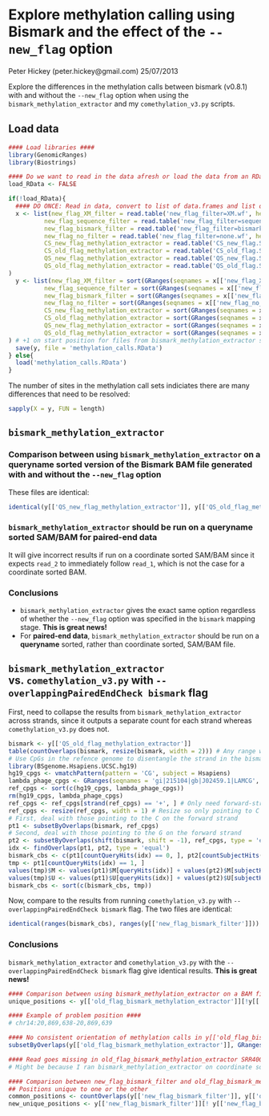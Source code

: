 Explore methylation calling using Bismark and the effect of the `--new_flag` option
========================================================
Peter Hickey (peter.hickey@gmail.com)
25/07/2013

Explore the differences in the methylation calls between bismark (v0.8.1) with and without the `--new_flag` option when using the `bismark_methylation_extractor` and my `comethylation_v3.py` scripts.

Load data
----------------
```r
#### Load libraries ####
library(GenomicRanges)
library(Biostrings)

#### Do we want to read in the data afresh or load the data from an RData file ####
load_RData <- FALSE

if(!load_RData){
  #### DO ONCE: Read in data, convert to list of data.frames and list of GRanges  and save as RData object ####
  x <- list(new_flag_XM_filter = read.table('new_flag_filter=XM.wf', header = T, sep = '\t', stringsAsFactors = FALSE),
          new_flag_sequence_filter = read.table('new_flag_filter=sequence.wf', header = T, sep = '\t', stringsAsFactors = FALSE),
          new_flag_bismark_filter = read.table('new_flag_filter=bismark.wf', header = T, sep = '\t', stringsAsFactors = FALSE), 
          new_flag_no_filter = read.table('new_flag_filter=none.wf', header = T, sep = '\t', stringsAsFactors = FALSE),
          CS_new_flag_methylation_extractor = read.table('CS_new_flag.SRR400564_1.fastq.gz_bismark_pe.bedGraph', header = F, stringsAsFactors = FALSE, sep = '\t'),
          CS_old_flag_methylation_extractor = read.table('CS_old_flag.SRR400564_1.fastq.gz_bismark_pe.bedGraph', header = F, stringsAsFactors = FALSE, sep = '\t'),
          QS_new_flag_methylation_extractor = read.table('QS_new_flag.SRR400564_1.fastq.gz_bismark_pe.bedGraph', header = F, stringsAsFactors = FALSE, sep = '\t'),
          QS_old_flag_methylation_extractor = read.table('QS_old_flag.SRR400564_1.fastq.gz_bismark_pe.bedGraph', header = F, stringsAsFactors = FALSE, sep = '\t')
)
  y <- list(new_flag_XM_filter = sort(GRanges(seqnames = x[['new_flag_XM_filter']][, 'chr'], ranges = IRanges(start = x[['new_flag_XM_filter']][, 'pos1'], width = 1), M = x[['new_flag_XM_filter']][, 'M'], U = x[['new_flag_XM_filter']][, 'U'])),
          new_flag_sequence_filter = sort(GRanges(seqnames = x[['new_flag_sequence_filter']][, 'chr'], ranges = IRanges(start = x[['new_flag_sequence_filter']][, 'pos1'], width = 1), M = x[['new_flag_sequence_filter']][, 'M'], U = x[['new_flag_sequence_filter']][, 'U'])),
          new_flag_bismark_filter = sort(GRanges(seqnames = x[['new_flag_bismark_filter']][, 'chr'], ranges = IRanges(start = x[['new_flag_bismark_filter']][, 'pos1'], width = 1), M = x[['new_flag_bismark_filter']][, 'M'], U = x[['new_flag_bismark_filter']][, 'U'])),
          new_flag_no_filter = sort(GRanges(seqnames = x[['new_flag_no_filter']][, 'chr'], ranges = IRanges(start = x[['new_flag_no_filter']][, 'pos1'], width = 1), M = x[['new_flag_no_filter']][, 'M'], U = x[['new_flag_no_filter']][, 'U'])),
          CS_new_flag_methylation_extractor = sort(GRanges(seqnames = x[['CS_new_flag_methylation_extractor']][, 1], ranges = IRanges(start = x[['CS_new_flag_methylation_extractor']][, 2] + 1, width = 1), M = x[['CS_new_flag_methylation_extractor']][, 5], U = x[['CS_new_flag_methylation_extractor']][, 6])),
          CS_old_flag_methylation_extractor = sort(GRanges(seqnames = x[['CS_old_flag_methylation_extractor']][, 1], ranges = IRanges(start = x[['CS_old_flag_methylation_extractor']][, 2] + 1, width = 1), M = x[['CS_old_flag_methylation_extractor']][, 5], U = x[['CS_old_flag_methylation_extractor']][, 6])),
          QS_new_flag_methylation_extractor = sort(GRanges(seqnames = x[['QS_new_flag_methylation_extractor']][, 1], ranges = IRanges(start = x[['QS_new_flag_methylation_extractor']][, 2] + 1, width = 1), M = x[['QS_new_flag_methylation_extractor']][, 5], U = x[['QS_new_flag_methylation_extractor']][, 6])),
          QS_old_flag_methylation_extractor = sort(GRanges(seqnames = x[['QS_old_flag_methylation_extractor']][, 1], ranges = IRanges(start = x[['QS_old_flag_methylation_extractor']][, 2] + 1, width = 1), M = x[['QS_old_flag_methylation_extractor']][, 5], U = x[['QS_old_flag_methylation_extractor']][, 6]))
) # +1 on start position for files from bismark_methylation_extractor since they are bedGraphs
  save(y, file = 'methylation_calls.RData')
} else{
  load('methylation_calls.RData')    
}
```

The number of sites in the methylation call sets indiciates there are many differences that need to be resolved:
```r
sapply(X = y, FUN = length)
```

`bismark_methylation_extractor`
-----------------------------------

### Comparison between using `bismark_methylation_extractor` on a queryname sorted version of the Bismark BAM file generated with and without the `--new_flag` option

These files are identical:
```r
identical(y[['QS_new_flag_methylation_extractor']], y[['QS_old_flag_methylation_extractor']])
```

### `bismark_methylation_extractor` should be run on a __queryname__ sorted SAM/BAM for paired-end data
It will give incorrect results if run on a coordinate sorted SAM/BAM since it expects `read_2` to immediately follow `read_1`, which is not the case for a coordinate sorted BAM.

### Conclusions
* `bismark_methylation_extractor` gives the exact same option regardless of whether the `--new_flag` option was specified in the `bismark` mapping stage. __This is great news!__ 
* For __paired-end data__, `bismark_methylation_extractor` should be run on a __queryname__ sorted, rather than coordinate sorted, SAM/BAM file.

`bismark_methylation_extractor` vs. `comethylation_v3.py` with `--overlappingPairedEndCheck bismark` flag
---------------------
First, need to collapse the results from `bismark_methylation_extractor` across strands, since it outputs a separate count for each strand whereas `comethylation_v3.py` does not.
```r
bismark <- y[['QS_old_flag_methylation_extractor']]
table(countOverlaps(bismark, resize(bismark, width = 2))) # Any range with a count == 2 means it has separate counts for the forward and reverse strand
# Use CpGs in the refence genome to disentangle the strand in the bismark files
library(BSgenome.Hsapiens.UCSC.hg19)
hg19_cpgs <- vmatchPattern(pattern = 'CG', subject = Hsapiens)
lambda_phage_cpgs <- GRanges(seqnames = 'gi|215104|gb|J02459.1|LAMCG', ranges = vmatchPattern(pattern = 'CG', subject = readDNAStringSet('lambda.fa', format = 'fasta'))[[1]], strand = '+')
ref_cpgs <- sort(c(hg19_cpgs, lambda_phage_cpgs))
rm(hg19_cpgs, lambda_phage_cpgs)
ref_cpgs <- ref_cpgs[strand(ref_cpgs) == '+', ] # Only need forward-strand CpGs due to symmetry
ref_cpgs <- resize(ref_cpgs, width = 1) # Resize so only pointing to C in CpG
# First, deal with those pointing to the C on the forward strand
pt1 <- subsetByOverlaps(bismark, ref_cpgs) 
# Second, deal with those pointing to the G on the forward strand
pt2 <- subsetByOverlaps(shift(bismark, shift = -1), ref_cpgs, type = 'equal')
idx <- findOverlaps(pt1, pt2, type = 'equal')
bismark_cbs <- c(pt1[countQueryHits(idx) == 0, ], pt2[countSubjectHits(idx) == 0, ]) # cbs = "collapsed by strand"
tmp <- pt1[countQueryHits(idx) == 1, ]
values(tmp)$M <- values(pt1)$M[queryHits(idx)] + values(pt2)$M[subjectHits(idx)]
values(tmp)$U <- values(pt1)$U[queryHits(idx)] + values(pt2)$U[subjectHits(idx)]
bismark_cbs <- sort(c(bismark_cbs, tmp))
```
Now, compare to the results from running `comethylation_v3.py` with `--overlappingPairedEndCheck bismark` flag. The two files are identical:
```r
identical(ranges(bismark_cbs), ranges(y[['new_flag_bismark_filter']]))
```
### Conclusions
`bismark_methylation_extractor` and `comethylation_v3.py` with the `--overlappingPairedEndCheck bismark` flag give identical results. __This is great news!__

```r
#### Comparison between using bismark_methylation_extractor on a BAM file created with --new_flag active ('new_flag_bismark_methylation_extractor') vs. a BAM file created without the --new_flag option active ('old_flag_bismark_methylation_extractor')
unique_positions <- y[['old_flag_bismark_methylation_extractor']][!y[['old_flag_bismark_methylation_extractor']] %in% y[['new_flag_bismark_methylation_extractor']], ]

#### Example of problem position ####
# chr14:20,869,638-20,869,639

#### No consistent orientation of methylation calls in y[['old_flag_bismark_methylation_extractor']] ####
subsetByOverlaps(y[['old_flag_bismark_methylation_extractor']], GRanges(seqnames = 'chr14', ranges = IRanges(start = 20869638, end = 20869639))) # Points to G in CpG (wrt forward strand)

#### Read goes missing in old_flag_bismark_methylation_extractor SRR400564.3418301_HAL:1133:C010EABXX:8:1208:5417:105438_length=101 ####
# Might be because I ran bismark_methylation_extractor on coordinate sorted BAM rather than queryname sorted BAM

#### Comparison between new_flag_bismark_filter and old_flag_bismark_methylation_extractor ####
## Positions unique to one or the other
common_positions <- countOverlaps(y[['new_flag_bismark_filter']], y[['old_flag_bismark_methylation_extractor']], type = 'equal')
new_unique_positions <- y[['new_flag_bismark_filter']][! y[['new_flag_bismark_filter']] %in% y[['old_flag_bismark_methylation_extractor']]
```
                                      
